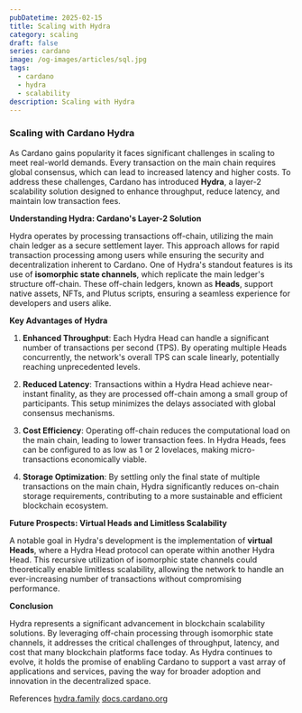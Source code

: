 ```yaml
---
pubDatetime: 2025-02-15
title: Scaling with Hydra 
category: scaling
draft: false
series: cardano
image: /og-images/articles/sql.jpg
tags:
  - cardano
  - hydra
  - scalability
description: Scaling with Hydra
---
```


### Scaling with Cardano Hydra
As Cardano gains popularity it faces significant challenges in scaling to meet real-world demands. Every transaction on the main chain requires global consensus, which can lead to increased latency and higher costs. To address these challenges, Cardano has introduced **Hydra**, a layer-2 scalability solution designed to enhance throughput, reduce latency, and maintain low transaction fees.

**Understanding Hydra: Cardano's Layer-2 Solution**

Hydra operates by processing transactions off-chain, utilizing the main chain ledger as a secure settlement layer. This approach allows for rapid transaction processing among users while ensuring the security and decentralization inherent to Cardano. One of Hydra's standout features is its use of **isomorphic state channels**, which replicate the main ledger's structure off-chain. These off-chain ledgers, known as **Heads**, support native assets, NFTs, and Plutus scripts, ensuring a seamless experience for developers and users alike.



**Key Advantages of Hydra**

1. **Enhanced Throughput**: Each Hydra Head can handle a significant number of transactions per second (TPS). By operating multiple Heads concurrently, the network's overall TPS can scale linearly, potentially reaching unprecedented levels.
    
2. **Reduced Latency**: Transactions within a Hydra Head achieve near-instant finality, as they are processed off-chain among a small group of participants. This setup minimizes the delays associated with global consensus mechanisms.
    
3. **Cost Efficiency**: Operating off-chain reduces the computational load on the main chain, leading to lower transaction fees. In Hydra Heads, fees can be configured to as low as 1 or 2 lovelaces, making micro-transactions economically viable.
    
4. **Storage Optimization**: By settling only the final state of multiple transactions on the main chain, Hydra significantly reduces on-chain storage requirements, contributing to a more sustainable and efficient blockchain ecosystem.
    

**Future Prospects: Virtual Heads and Limitless Scalability**

A notable goal in Hydra's development is the implementation of **virtual Heads**, where a Hydra Head protocol can operate within another Hydra Head. This recursive utilization of isomorphic state channels could theoretically enable limitless scalability, allowing the network to handle an ever-increasing number of transactions without compromising performance.

**Conclusion**

Hydra represents a significant advancement in blockchain scalability solutions. By leveraging off-chain processing through isomorphic state channels, it addresses the critical challenges of throughput, latency, and cost that many blockchain platforms face today. As Hydra continues to evolve, it holds the promise of enabling Cardano to support a vast array of applications and services, paving the way for broader adoption and innovation in the decentralized space.

References
[hydra.family](https://hydra.family/head-protocol)
[docs.cardano.org](https://docs.cardano.org/developer-resources/scalability-solutions/hydra)
